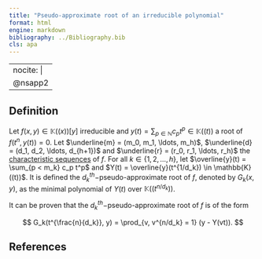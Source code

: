 ```yaml
---
title: "Pseudo-approximate root of an irreducible polynomial"
format: html
engine: markdown
bibliography: ../Bibliography.bib
cls: apa
---
```


---
nocite: |
  @nsapp2
---

## Definition

Let $f(x,y) \in \mathbb{K}((x))[y]$ irreducible and $y(t) = \sum_{p \in \mathbb{N}} c_p t^p \in \mathbb{K}((t))$ a root of $f(t^n, y(t)) = 0$. Let $\underline{m} = (m_0, m_1, \ldots, m_h)$, $\underline{d} = (d_1, d_2, \ldots, d_{h+1})$ and $\underline{r} = (r_0, r_1, \ldots, r_h)$ the [characteristic sequences](Characteristic-sequences.qmd) of $f$. For all $k \in \{1, 2, \ldots, h\}$, let $\overline{y}(t) = \sum_{p < m_k} c_p t^p$ and $Y(t) = \overline{y}(t^{1/d_k}) \in \mathbb{K}((t))$. It is defined the $d_k^{th}-$pseudo-approximate root of $f$, denoted by $G_k(x,y)$, as the minimal polynomial of $Y(t)$ over $\mathbb{K}((t^{n/d_k}))$.

It can be proven that the $d_k^{th}-$pseudo-approximate root of $f$ is of the form

$$
G_k(t^{\frac{n}{d_k}}, y) = \prod_{v, v^{n/d_k} = 1} (y - Y(vt)).
$$

## References

::: {#refs}

:::